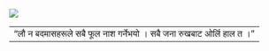::: {#img .container}
![](images/p-3.jpg){fig-alt="\"ए उर्गेन ! साथीहरू खेल्न आइसके । म जाँदै गर्छु । तिमी छिट्टै आऊ ल !\"\"ल नाना ल !\"" fig-align="center"}
:::

::: {#html #body #p .container}
|                                                              |
|--------------------------------------------------------------|
| "लौ न बदमासहरूले सबै फूल नाश गर्नेभयो । सबै जना रुखबाट ओर्लि हाल त ।" |
:::
